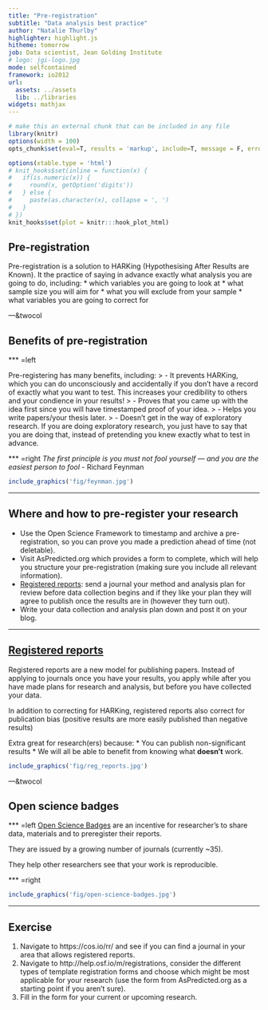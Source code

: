 ```yaml
---
title: "Pre-registration"
subtitle: "Data analysis best practice"
author: "Natalie Thurlby"
highlighter: highlight.js
hitheme: tomorrow
job: Data scientist, Jean Golding Institute
# logo: jgi-logo.jpg
mode: selfcontained
framework: io2012
url:
  assets: ../assets
  lib: ../libraries
widgets: mathjax
---
```

```r
# make this an external chunk that can be included in any file
library(knitr)
options(width = 100)
opts_chunk$set(eval=T, results = 'markup', include=T, message = F, error = F, warning = F, comment = NA, fig.align = 'center', dpi = 100, tidy = F, cache.path = '.cache/', fig.path = 'fig/')

options(xtable.type = 'html')
# knit_hooks$set(inline = function(x) {
#   if(is.numeric(x)) {
#     round(x, getOption('digits'))
#   } else {
#     paste(as.character(x), collapse = ', ')
#   }
# })
knit_hooks$set(plot = knitr:::hook_plot_html)
```

## Pre-registration

Pre-registration is a solution to HARKing (Hypothesising After Results are Known). It the practice of saying in advance exactly what analysis you are going to do, including:
* which variables you are going to look at
* what sample size you will aim for
* what you will exclude from your sample
* what variables you are going to correct for

---&twocol

## Benefits of pre-registration

*** =left

Pre-registering has many benefits, including:
> - It prevents HARKing, which you can do unconsciously and accidentally if you don't have a record of exactly what you want to test. This increases your credibility to others and your condience in your results!
> - Proves that you came up with the idea first since you will have timestamped proof of your idea.
> - Helps you write papers/your thesis later.
> - Doesn't get in the way of exploratory research. If you are doing exploratory research, you just have to say that you are doing that, instead of pretending you knew exactly what to test in advance.

*** =right
*The first principle is you must not fool yourself — and you are the easiest person to fool* - Richard Feynman

```r
include_graphics('fig/feynman.jpg')
```


---

## Where and how to pre-register your research

* Use the Open Science Framework to timestamp and archive a pre-registration, so you can prove you made a prediction ahead of time (not deletable).
* Visit AsPredicted.org which provides a form to complete, which will help you structure your pre-registration (making sure you include all relevant information).
* [Registered reports](https://cos.io/rr/): send a journal your method and analysis plan for review before data collection begins and if they like your plan they will agree to publish once the results are in (however they turn out).
* Write your data collection and analysis plan down and post it on your blog.

---

## [Registered reports](https://cos.io/rr/)

Registered reports are a new model for publishing papers. Instead of applying to journals once you have your results, you apply while after you have made plans for research and analysis, but before you have collected your data.

In addition to correcting for HARKing, registered reports also correct for publication bias (positive results are more easily published than negative results)

Extra great for research(ers) because:
* You can publish non-significant results 
* We will all be able to benefit from knowing what __doesn't__ work.

```r
include_graphics('fig/reg_reports.jpg')
```

---&twocol

## Open science badges

*** =left
[Open Science Badges](https://cos.io/our-services/open-science-badges/) are an incentive for researcher's to share data, materials and to preregister their reports. 

They are issued by a growing number of journals (currently ~35).

They help other researchers see that your work is reproducible.

*** =right
```r
include_graphics('fig/open-science-badges.jpg')
```

---

## Exercise

1. Navigate to https://cos.io/rr/ and see if you can find a journal in your area that allows registered reports. 
2. Navigate to http://help.osf.io/m/registrations, consider the different types of template registration forms and choose which might be most applicable for your research (use the form from AsPredicted.org as a starting point if you aren't sure).
3. Fill in the form for your current or upcoming research. 
